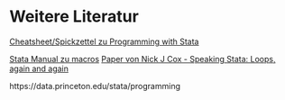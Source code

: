 # Weitere Literatur {#lit}


[Cheatsheet/Spickzettel zu Programming with Stata](https://geocenter.github.io/StataTraining/pdf/StataCheatSheet_programming_2016_June.pdf)

[Stata Manual zu macros](https://www.stata.com/manuals/u18.pdf)
[Paper von Nick J Cox - Speaking Stata: Loops, again and again](https://journals.sagepub.com/doi/full/10.1177/1536867X20976340)



https://data.princeton.edu/stata/programming